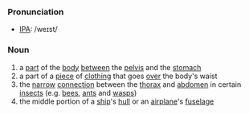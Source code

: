 ===Pronunciation===
*[[IPA]]: /weɪst/

===Noun===
# a [[part]] of the [[body]] [[between]] the [[pelvis]] and the [[stomach]] <br>
# a part of a [[piece]] of [[clothing]] that goes [[over]] the body's waist
# the [[narrow]] [[connection]] between the [[thorax]] and [[abdomen]] in certain [[insect]]s (e.g. [[bee]]s, [[ant]]s and [[wasp]]s)
# the middle portion of a [[ship]]'s [[hull]] or an [[airplane]]'s [[fuselage]]